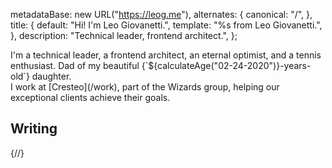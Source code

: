 
  metadataBase: new URL("https://leog.me"),
  alternates: {
    canonical: "/",
  },
  title: {
    default: "Hi! I'm Leo Giovanetti.",
    template: "%s from Leo Giovanetti.",
  },
  description:
    "Technical leader, frontend architect.",
};

<NameTransition />
<div className='pr-42 md:pr-48'>
  I'm a technical leader, a frontend architect, an
  eternal optimist, and a tennis enthusiast. Dad
  of my beautiful {`${calculateAge("02-24-2020")}-years-old`}
  daughter.
  <Avatar src='https://avatars.githubusercontent.com/u/467258?s=400&u=f194cd6cde8cfbf3febfa1ae40440b574ae0f707&v=4' />
</div>

<div className='pr-0 md:pr-40'>
  I work at [Cresteo](/work), part of the
  Wizards group, helping our exceptional
  clients achieve their goals.
</div>

## Writing

<Posts exclude="side-project" />

{/*<Posts include="side-projects" />*/}
